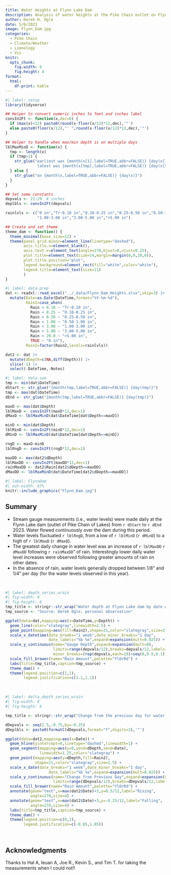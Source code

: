 ```yaml
---
title: Water Heights at Flynn Lake Dam
description: Analysis of water heights at the Pike Chain outlet on Flynn Lake.
author: Derek H. Ogle
date: 5/6/2023
image: Flynn_Dam.jpg
categories:
  - Pike Chain
  - Climate/Weather
  - Limnology
  - Vis
knitr:
  opts_chunk:
    fig.width: 6
    fig.height: 4
format: 
  html:
    df-print: kable
---
```


```r
#| label: setup
library(tidyverse)

## Helper to convert numeric inches to feet and inches label
convIn2Ft <- function(x,dec=0) {
  if (max(x)<12) paste0(round(x-floor(x/12)*12,dec),'"')
  else paste0(floor(x/12),"' ",round(x-floor(x/12)*12,dec),'"') 
}

## Helper to handle when max/min depth is on multiple days
lblMaxMinD <- function(x) {
  tmp <- length(x)
  if (tmp>1) {
    str_glue("earliest was {month(x[1],label=TRUE,abbr=FALSE)} {day(x[1])},
              latest was {month(x[tmp],label=TRUE,abbr=FALSE)} {day(x[tmp])}")
  } else {
    str_glue("on {month(x,label=TRUE,abbr=FALSE)} {day(x)}")
  }
}

## Set some constants
depvals <- 21:29  # inches
deplbls <- convIn2Ft(depvals)

rainlvls <- c("0 in","Tr-0.10 in","0.10-0.25 in","0.25-0.50 in","0.50-1.00 in",
              "1.00-3.00 in","3.00-5.00 in",">5.00 in")

## Create and set theme
theme_dam <- function() {
  theme_minimal(base_size=12) +
  theme(panel.grid.minor=element_line(linetype="dashed"),
        axis.title.x=element_blank(),
        axis.text.x=element_text(angle=270,hjust=0,vjust=0.25),
        plot.title=element_text(size=14,margin=margin(0,0,20,0)),
        plot.title.position="plot",
        legend.background=element_rect(fill="white",color="white"),
        legend.title=element_text(size=11)
        )
}
```

```r
#| label: data-prep
dat <- readxl::read_excel("../_data/Flynn_Dam_Heights.xlsx",skip=3) |>
  mutate(Date=as.Date(DateTime,format="%Y-%m-%d"),
         Rain2=case_when(
           Rain < 0.10 ~ "Tr-0.10 in",
           Rain < 0.25 ~ "0.10-0.25 in",
           Rain < 0.50 ~ "0.25-0.50 in",
           Rain < 1.00 ~ "0.50-1.00 in",
           Rain < 3.00 ~ "1.00-3.00 in",
           Rain < 5.00 ~ "3.00-5.00 in",
           Rain < 20.0 ~ ">5.00 in",
           TRUE ~ "0 in"),
         Rain2=factor(Rain2,levels=rainlvls))

dat2 <- dat |>
  mutate(dDepth=c(NA,diff(Depth))) |>
  slice(-1) |>
  select(-DateTime,-Notes)
```

```r
#| label: data-sum
tmp <- min(dat$DateTime)
dStart <- str_glue("{month(tmp,label=TRUE,abbr=FALSE)} {day(tmp)}")
tmp <- max(dat$DateTime)  
dEnd <- str_glue("{month(tmp,label=TRUE,abbr=FALSE)} {day(tmp)}")

maxD <- max(dat$Depth)
lblMaxD <- convIn2Ft(maxD*12,dec=1)
dMaxD <- lblMaxMinD(dat$DateTime[dat$Depth==maxD])

minD <- min(dat$Depth)
lblMinD <- convIn2Ft(minD*12,dec=1)
dMinD <- lblMaxMinD(dat$DateTime[dat$Depth==minD])

rngD <- maxD-minD
lblRngD <- convIn2Ft(rngD*12,dec=1)

maxDD <- max(dat2$dDepth)
lblMaxDD <- convIn2Ft(maxDD*12,dec=1)
rainMaxDD <- dat2$Rain[dat2$dDepth==maxDD]
dMaxDD <- lblMaxMinD(dat$DateTime[dat2$dDepth==maxDD])
```


```r
#| label: FlynnDam
#| out-width: 67%
knitr::include_graphics("Flynn_Dam.jpg")
```

:::{.callout-warning icon=false}
# Summary
- Stream gauge measurements (i.e., water levels) were made daily at the Flynn Lake dam (outlet of Pike Chain of Lakes) from `r dStart` to `r dEnd` 2023. Water flowed continuously over the dam during this period.
- Water levels fluctuated `r lblRngD`, from a low of `r lblMinD` (`r dMinD`) to a high of `r lblMaxD` (`r dMaxD`).
- The greatest daily change in water level was an increase of `r lblMaxDD` `r dMaxDD` following `r rainMaxDD`" of rain. Interestingly lower daily water level increases were observed following greater amounts of rain on other dates.
- In the absence of rain, water levels generally dropped between 1/8" and 1/4" per day (for the water levels observed in this year).
:::

&nbsp;

```r
#| label: depth_series_wrain
#| fig-width: 8
#| fig-height: 6
tmp_title <- stringr::str_wrap("Water depth at Flynn Lake dam by date with points color coded by the amount of rain since the previous observation.",width=80)
tmp_source <- "Source: Derek Ogle, personal observation"

ggplot(data=dat,mapping=aes(x=DateTime,y=Depth)) +
  geom_line(color="slategray",linewidth=2.5) +
  geom_point(mapping=aes(fill=Rain2),shape=21,color="slategray",size=2.5) +
  scale_x_datetime(date_breaks="1 week",date_minor_breaks="1 day",
                   date_labels="%b %e",expand=expansion(mult=0.025)) +
  scale_y_continuous(name="Gauge Depth",expand=expansion(mult=0),
                     limits=range(depvals/12),breaks=depvals/12,labels=deplbls,
                     minor_breaks=(rep(depvals,each=10)+seq(0,0.9,0.1))/12) +
  scale_fill_brewer(name="Rain Amount",palette="YlOrRd") +
  labs(title=tmp_title,caption=tmp_source) +
  theme_dam() +
  theme(legend.position=c(1,1),
        legend.justification=c(1.1,1.1))
```


&nbsp;

```r
#| label: delta_depth_series_wrain
#| fig-width: 8
#| fig-height: 6

tmp_title <- stringr::str_wrap("Change from the previous day for water depth at Flynn Lake dam by date with points color coded by the amount of rain since the previous observation.",width=80)

dDepvals <- seq(2.5,-0.75,by=-0.25)
dDeplbls <- paste0(formatC(dDepvals,format="f",digits=2),'"')

ggplot(data=dat2,mapping=aes(x=Date)) +
  geom_hline(yintercept=0,linetype="dashed",linewidth=1) +
  geom_segment(mapping=aes(y=0,yend=dDepth,xend=Date),
               linewidth=1.25,color="slategray") +
  geom_point(mapping=aes(y=dDepth,fill=Rain2),
             shape=21,color="slategray",size=2.5) +
  scale_x_date(date_breaks="1 week",date_minor_breaks="1 day",
                   date_labels="%b %e",expand=expansion(mult=0.025)) +
  scale_y_continuous(name="Change from Previous Day",expand=expansion(mult=0.02),
                     limits=range(dDepvals/12),breaks=dDepvals/12,labels=dDeplbls) +
  scale_fill_brewer(name="Rain Amount",palette="YlOrRd") +
  annotate(geom="text",x=max(dat2$Date)+3,y=0.5/12,label="Rising",
           angle=270,size=4) +
  annotate(geom="text",x=max(dat2$Date)+3,y=-0.25/12,label="Falling",
           angle=270,size=4) +
  labs(title=tmp_title,caption=tmp_source) +
  theme_dam() +
  theme(legend.position=c(0,1),
        legend.justification=c(-0.05,1.05))
```

&nbsp;

:::{.callout-important icon=false}
## Acknowledgments

Thanks to Hal A, Ieuan A, Joe R., Kevin S., and Tim T. for taking the measurements when I could not!!
:::
